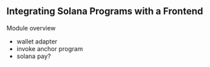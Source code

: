 ## Integrating Solana Programs with a Frontend

Module overview

- wallet adapter
- invoke anchor program
- solana pay?
